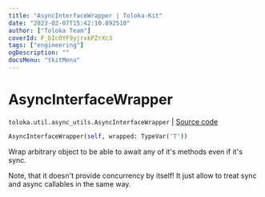 ```yaml
---
title: "AsyncInterfaceWrapper | Toloka-Kit"
date: "2023-02-07T15:42:10.892510"
author: ["Toloka Team"]
coverId: F_bIcOYF9yjrxkPZrXc3
tags: ["engineering"]
ogDescription: ""
docsMenu: "tkitMenu"
---
```


# AsyncInterfaceWrapper
`toloka.util.async_utils.AsyncInterfaceWrapper` | [Source code](https://github.com/Toloka/toloka-kit/blob/v1.1.3/src/util/async_utils.py#L96)

```python
AsyncInterfaceWrapper(self, wrapped: TypeVar('T'))
```

Wrap arbitrary object to be able to await any of it's methods even if it's sync.

Note, that it doesn't provide concurrency by itself!
It just allow to treat sync and async callables in the same way.
